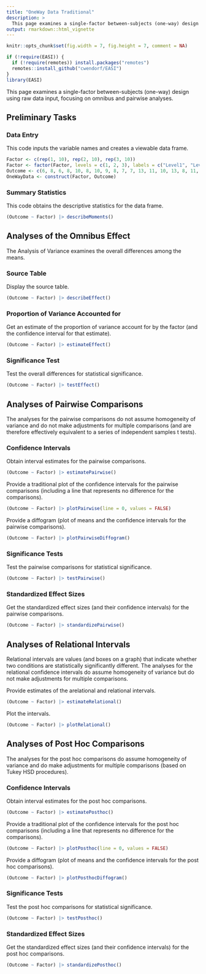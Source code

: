 ```yaml
---
title: "OneWay Data Traditional"
description: >
  This page examines a single-factor between-subjects (one-way) design using raw data input, focusing on omnibus and pairwise analyses.
output: rmarkdown::html_vignette
---
```


```r
knitr::opts_chunk$set(fig.width = 7, fig.height = 7, comment = NA)
```

```r
if (!require(EASI)) {
  if (!require(remotes)) install.packages("remotes")
  remotes::install_github("cwendorf/EASI")
}
library(EASI)
```

This page examines a single-factor between-subjects (one-way) design using raw data input, focusing on omnibus and pairwise analyses.

## Preliminary Tasks

### Data Entry

This code inputs the variable names and creates a viewable data frame.
```r
Factor <- c(rep(1, 10), rep(2, 10), rep(3, 10))
Factor <- factor(Factor, levels = c(1, 2, 3), labels = c("Level1", "Level2", "Level3"))
Outcome <- c(6, 8, 6, 8, 10, 8, 10, 9, 8, 7, 7, 13, 11, 10, 13, 8, 11, 14, 12, 11, 9, 16, 11, 12, 15, 13, 9, 14, 11, 10)
OneWayData <- construct(Factor, Outcome)
```

### Summary Statistics

This code obtains the descriptive statistics for the data frame.
```r
(Outcome ~ Factor) |> describeMoments()
```

## Analyses of the Omnibus Effect

The Analysis of Variance examines the overall differences among the means.

### Source Table

Display the source table.
```r
(Outcome ~ Factor) |> describeEffect()
```

### Proportion of Variance Accounted for

Get an estimate of the proportion of variance account for by the factor (and the confidence interval for that estimate).
```r
(Outcome ~ Factor) |> estimateEffect()
```

### Significance Test

Test the overall differences for statistical significance.
```r
(Outcome ~ Factor) |> testEffect()
```

## Analyses of Pairwise Comparisons

The analyses for the pairwise comparisons do not assume homogeneity of variance and do not make adjustments for multiple comparisons (and are therefore effectively equivalent to a series of independent samples t tests).

### Confidence Intervals

Obtain interval estimates for the pairwise comparisons.
```r
(Outcome ~ Factor) |> estimatePairwise()
```

Provide a traditional plot of the confidence intervals for the pairwise comparisons (including a line that represents no difference for the comparisons).
```r
(Outcome ~ Factor) |> plotPairwise(line = 0, values = FALSE)
```

Provide a diffogram (plot of means and the confidence intervals for the pairwise comparisons).
```r
(Outcome ~ Factor) |> plotPairwiseDiffogram()
```

### Significance Tests

Test the pairwise comparisons for statistical significance.
```r
(Outcome ~ Factor) |> testPairwise()
```

### Standardized Effect Sizes

Get the standardized effect sizes (and their confidence intervals) for the pairwise comparisons.
```r
(Outcome ~ Factor) |> standardizePairwise()
```

## Analyses of Relational Intervals

Relational intervals are values (and boxes on a graph) that indicate whether two conditions are statistically significantly different. The analyses for the relational confidence intervals do assume homogeneity of variance but do not make adjustments for multiple comparisons.

Provide estimates of the arelational and relational intervals.
```r
(Outcome ~ Factor) |> estimateRelational()
```

Plot the intervals.
```r
(Outcome ~ Factor) |> plotRelational()
```

## Analyses of Post Hoc Comparisons

The analyses for the post hoc comparisons do assume homogeneity of variance and do make adjustments for multiple comparisons (based on Tukey HSD procedures).

### Confidence Intervals

Obtain interval estimates for the post hoc comparisons.
```r
(Outcome ~ Factor) |> estimatePosthoc()
```

Provide a traditional plot of the confidence intervals for the post hoc comparisons (including a line that represents no difference for the comparisons).
```r
(Outcome ~ Factor) |> plotPosthoc(line = 0, values = FALSE)
```

Provide a diffogram (plot of means and the confidence intervals for the post hoc comparisons).
```r
(Outcome ~ Factor) |> plotPosthocDiffogram()
```

### Significance Tests

Test the post hoc comparisons for statistical significance.
```r
(Outcome ~ Factor) |> testPosthoc()
```

### Standardized Effect Sizes

Get the standardized effect sizes (and their confidence intervals) for the post hoc comparisons.
```r
(Outcome ~ Factor) |> standardizePosthoc()
```
